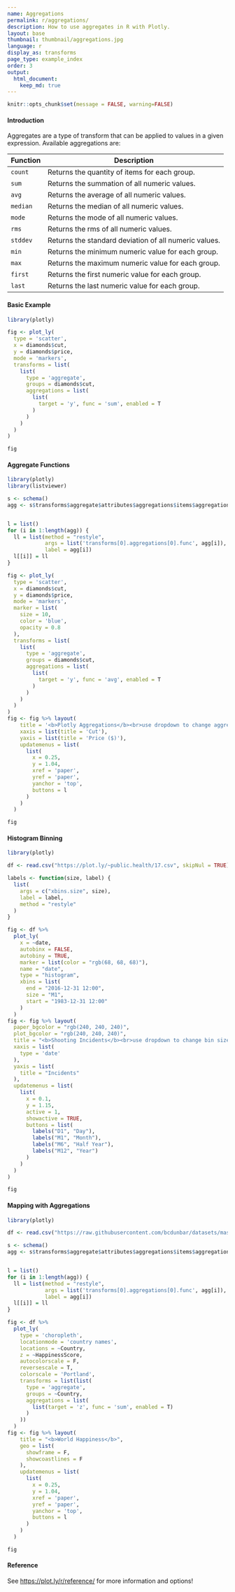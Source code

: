 ```yaml
---
name: Aggregations
permalink: r/aggregations/
description: How to use aggregates in R with Plotly.
layout: base
thumbnail: thumbnail/aggregations.jpg
language: r
display_as: transforms
page_type: example_index
order: 3
output:
  html_document:
    keep_md: true
---
```


```r
knitr::opts_chunk$set(message = FALSE, warning=FALSE)
```
#### Introduction

Aggregates are a type of transform that can be applied to values in a given expression. Available aggregations are:

Function | Description
------------- | -------------
`count` | Returns the quantity of items for each group.
`sum` | Returns the summation of all numeric values.
`avg` | Returns the average of all numeric values.
`median` | Returns the median of all numeric values.
`mode` | Returns the mode of all numeric values.
`rms` | Returns the rms of all numeric values.
`stddev` | Returns the standard deviation of all numeric values.
`min` | Returns the minimum numeric value for each group.
`max` | Returns the maximum numeric value for each group.
`first` | Returns the first numeric value for each group.
`last` | Returns the last numeric value for each group.

#### Basic Example

```r
library(plotly)

fig <- plot_ly(
  type = 'scatter',
  x = diamonds$cut,
  y = diamonds$price,
  mode = 'markers',
  transforms = list(
    list(
      type = 'aggregate',
      groups = diamonds$cut,
      aggregations = list(
        list(
          target = 'y', func = 'sum', enabled = T
        )
      )
    )
  )
)

fig
```

#### Aggregate Functions

``` r
library(plotly)
library(listviewer)

s <- schema()
agg <- s$transforms$aggregate$attributes$aggregations$items$aggregation$func$values


l = list()
for (i in 1:length(agg)) {
  ll = list(method = "restyle",
            args = list('transforms[0].aggregations[0].func', agg[i]),
            label = agg[i]) 
  l[[i]] = ll
}

fig <- plot_ly(
  type = 'scatter',
  x = diamonds$cut,
  y = diamonds$price,
  mode = 'markers',
  marker = list(
    size = 10,
    color = 'blue',
    opacity = 0.8
  ),
  transforms = list(
    list(
      type = 'aggregate',
      groups = diamonds$cut,
      aggregations = list(
        list(
          target = 'y', func = 'avg', enabled = T
        )
      )
    )
  )
)
fig <- fig %>% layout(
    title = '<b>Plotly Aggregations</b><br>use dropdown to change aggregation',
    xaxis = list(title = 'Cut'),
    yaxis = list(title = 'Price ($)'),
    updatemenus = list(
      list(
        x = 0.25,
        y = 1.04,
        xref = 'paper',
        yref = 'paper',
        yanchor = 'top',
        buttons = l
      )
    )
  )

fig
```
#### Histogram Binning

``` r
library(plotly)

df <- read.csv("https://plot.ly/~public.health/17.csv", skipNul = TRUE)

labels <- function(size, label) {
  list(
    args = c("xbins.size", size), 
    label = label, 
    method = "restyle"
  )
}

fig <- df %>%
  plot_ly(
    x = ~date,
    autobinx = FALSE, 
    autobiny = TRUE, 
    marker = list(color = "rgb(68, 68, 68)"), 
    name = "date", 
    type = "histogram", 
    xbins = list(
      end = "2016-12-31 12:00", 
      size = "M1", 
      start = "1983-12-31 12:00"
    )
  )
fig <- fig %>% layout(
  paper_bgcolor = "rgb(240, 240, 240)", 
  plot_bgcolor = "rgb(240, 240, 240)", 
  title = "<b>Shooting Incidents</b><br>use dropdown to change bin size",
  xaxis = list(
    type = 'date'
  ),
  yaxis = list(
    title = "Incidents"
  ),
  updatemenus = list(
    list(
      x = 0.1, 
      y = 1.15,
      active = 1, 
      showactive = TRUE,
      buttons = list(
        labels("D1", "Day"),
        labels("M1", "Month"),
        labels("M6", "Half Year"),
        labels("M12", "Year")
      )
    )
  )
)

fig
```

#### Mapping with Aggregations

``` r
library(plotly)

df <- read.csv("https://raw.githubusercontent.com/bcdunbar/datasets/master/worldhappiness.csv")

s <- schema()
agg <- s$transforms$aggregate$attributes$aggregations$items$aggregation$func$values


l = list()
for (i in 1:length(agg)) {
  ll = list(method = "restyle",
            args = list('transforms[0].aggregations[0].func', agg[i]),
            label = agg[i]) 
  l[[i]] = ll
}

fig <- df %>%
  plot_ly(
    type = 'choropleth',
    locationmode = 'country names',
    locations = ~Country,
    z = ~HappinessScore,
    autocolorscale = F,
    reversescale = T,
    colorscale = 'Portland', 
    transforms = list(list(
      type = 'aggregate',
      groups = ~Country,
      aggregations = list(
        list(target = 'z', func = 'sum', enabled = T)
      )
    ))
  )
fig <- fig %>% layout(
    title = "<b>World Happiness</b>",
    geo = list(
      showframe = F,
      showcoastlines = F
    ),
    updatemenus = list(
      list(
        x = 0.25,
        y = 1.04,
        xref = 'paper',
        yref = 'paper',
        yanchor = 'top',
        buttons = l
      )
    )
  )

fig
```

#### Reference

See [https://plot.ly/r/reference/](https://plot.ly/r/reference/) for more information and options!
